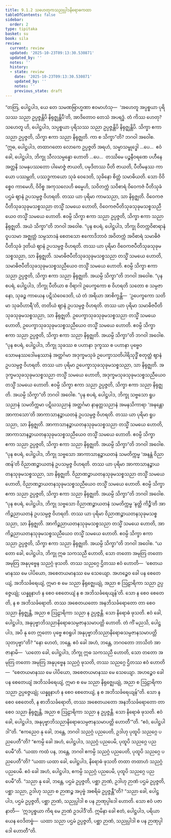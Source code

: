 ```yaml
---
title: 9.1.2 သဟေတုကသညုပ္ပါဒနိရောဓကထာ
tableOfContents: false
sidebar:
  order: 2
type: tipitaka
basket: su
book: sila
review:
  current: review
  updated: '2025-10-23T09:13:30.530871'
  updated_by: ''
  notes: ''
  history:
  - state: review
    date: '2025-10-23T09:13:30.530871'
    updated_by: ''
    notes: ''
    previous_state: draft
---
```



<ReviewStatus review={frontmatter.review} showDetails={true} />

<HypothesisAnnotation frontmatter={frontmatter} />

<DynamicBreadcrumb />

<Division number="412" book="sila" e="ch" v="6" p="169">

<Paragraph number="696" book="sila">
“တတြ, ပေါဋ္ဌပါဒ, ယေ တေ သမဏဗြာဟ္မဏာ ဧဝမာဟံသု—  ‘အဟေတူ အပ္ပစ္စယာ ပုရိသဿ သညာ ဥပ္ပဇ္ဇန္တိပိ နိရုဇ္ဈန္တိပီ’တိ, အာဒိတောဝ တေသံ အပရဒ္ဓံ. တံ ကိဿ ဟေတု? သဟေတူ ဟိ, ပေါဋ္ဌပါဒ, သပ္ပစ္စယာ ပုရိသဿ သညာ ဥပ္ပဇ္ဇန္တိပိ နိရုဇ္ဈန္တိပိ. သိက္ခာ ဧကာ သညာ ဥပ္ပဇ္ဇတိ, သိက္ခာ ဧကာ သညာ နိရုဇ္ဈတိ.
</Paragraph>

</Division>
<Division number="413" book="sila" e="ch" v="6" p="169">

<Paragraph number="697" book="sila">
ကာ စ သိက္ခာ”တိ? ဘဂဝါ အဝေါစ. “ဣဓ, ပေါဋ္ဌပါဒ, တထာဂတော လောကေ ဥပ္ပဇ္ဇတိ အရဟံ, သမ္မာသမ္ဗုဒ္ဓေါ …ပေ…  ဧဝံ ခေါ, ပေါဋ္ဌပါဒ, ဘိက္ခု သီလသမ္ပန္နော ဟောတိ …ပေ…  တဿိမေ ပဉ္စနီဝရဏေ ပဟီနေ အတ္တနိ သမနုပဿတော ပါမောဇ္ဇံ ဇာယတိ, ပမုဒိတဿ ပီတိ ဇာယတိ, ပီတိမနဿ ကာယော ပဿမ္ဘတိ, ပဿဒ္ဓကာယော သုခံ ဝေဒေတိ, သုခိနော စိတ္တံ သမာဓိယတိ. သော ဝိဝိစ္စေဝ ကာမေဟိ, ဝိဝိစ္စ အကုသလေဟိ ဓမ္မေဟိ, သဝိတက္ကံ သဝိစာရံ ဝိဝေကဇံ ပီတိသုခံ ပဌမံ ဈာနံ ဥပသမ္ပဇ္ဇ ဝိဟရတိ. တဿ ယာ ပုရိမာ ကာမသညာ, သာ နိရုဇ္ဈတိ. ဝိဝေကဇပီတိသုခသုခုမသစ္စသညာ တသ္မိံ သမယေ ဟောတိ, ဝိဝေကဇပီတိသုခသုခုမသစ္စသညီယေဝ တသ္မိံ သမယေ ဟောတိ. ဧဝမ္ပိ သိက္ခာ ဧကာ သညာ ဥပ္ပဇ္ဇတိ, သိက္ခာ ဧကာ သညာ နိရုဇ္ဈတိ. အယံ သိက္ခာ”တိ ဘဂဝါ အဝေါစ.
</Paragraph>

<Paragraph number="698" book="sila">
“ပုန စပရံ, ပေါဋ္ဌပါဒ, ဘိက္ခု ဝိတက္ကဝိစာရာနံ ဝူပသမာ အဇ္ဈတ္တံ သမ္ပသာဒနံ စေတသော ဧကောဒိဘာဝံ အဝိတက္ကံ အဝိစာရံ သမာဓိဇံ ပီတိသုခံ ဒုတိယံ ဈာနံ ဥပသမ္ပဇ္ဇ ဝိဟရတိ. တဿ ယာ ပုရိမာ ဝိဝေကဇပီတိသုခသုခုမသစ္စသညာ, သာ နိရုဇ္ဈတိ. သမာဓိဇပီတိသုခသုခုမသစ္စသညာ တသ္မိံ သမယေ ဟောတိ, သမာဓိဇပီတိသုခသုခုမသစ္စသညီယေဝ တသ္မိံ သမယေ ဟောတိ. ဧဝမ္ပိ သိက္ခာ ဧကာ သညာ ဥပ္ပဇ္ဇတိ, သိက္ခာ ဧကာ သညာ နိရုဇ္ဈတိ. အယမ္ပိ သိက္ခာ”တိ ဘဂဝါ အဝေါစ.
</Paragraph>

<Paragraph number="699" book="sila">
“ပုန စပရံ, ပေါဋ္ဌပါဒ, ဘိက္ခု ပီတိယာ စ ဝိရာဂါ ဥပေက္ခကော စ ဝိဟရတိ သတော စ သမ္ပဇာနော, သုခဉ္စ ကာယေန ပဋိသံဝေဒေတိ, ယံ တံ အရိယာ အာစိက္ခန္တိ—  ‘ဥပေက္ခကော သတိမာ သုခဝိဟာရီ’တိ, တတိယံ ဈာနံ ဥပသမ္ပဇ္ဇ ဝိဟရတိ. တဿ ယာ ပုရိမာ သမာဓိဇပီတိသုခသုခုမသစ္စသညာ, သာ နိရုဇ္ဈတိ. ဥပေက္ခာသုခသုခုမသစ္စသညာ တသ္မိံ သမယေ ဟောတိ, ဥပေက္ခာသုခသုခုမသစ္စသညီယေဝ တသ္မိံ သမယေ ဟောတိ. ဧဝမ္ပိ သိက္ခာ ဧကာ သညာ ဥပ္ပဇ္ဇတိ, သိက္ခာ ဧကာ သညာ နိရုဇ္ဈတိ. အယမ္ပိ သိက္ခာ”တိ ဘဂဝါ အဝေါစ.
</Paragraph>

<Paragraph number="700" book="sila">
“ပုန စပရံ, ပေါဋ္ဌပါဒ, ဘိက္ခု သုခဿ စ ပဟာနာ ဒုက္ခဿ စ ပဟာနာ ပုဗ္ဗေဝ သောမနဿဒေါမနဿာနံ အတ္ထင်္ဂမာ အဒုက္ခမသုခံ ဥပေက္ခာသတိပါရိသုဒ္ဓိံ စတုတ္ထံ ဈာနံ ဥပသမ္ပဇ္ဇ ဝိဟရတိ. တဿ ယာ ပုရိမာ ဥပေက္ခာသုခသုခုမသစ္စသညာ, သာ နိရုဇ္ဈတိ. အဒုက္ခမသုခသုခုမသစ္စသညာ တသ္မိံ သမယေ ဟောတိ, အဒုက္ခမသုခသုခုမသစ္စသညီယေဝ တသ္မိံ သမယေ ဟောတိ. ဧဝမ္ပိ သိက္ခာ ဧကာ သညာ ဥပ္ပဇ္ဇတိ, သိက္ခာ ဧကာ သညာ နိရုဇ္ဈတိ. အယမ္ပိ သိက္ခာ”တိ ဘဂဝါ အဝေါစ.
</Paragraph>

<Paragraph number="701" book="sila">
“ပုန စပရံ, ပေါဋ္ဌပါဒ, ဘိက္ခု သဗ္ဗသော ရူပသညာနံ သမတိက္ကမာ ပဋိဃသညာနံ အတ္ထင်္ဂမာ နာနတ္တသညာနံ အမနသိကာရာ ‘အနန္တော အာကာသော’တိ အာကာသာနဉ္စာယတနံ ဥပသမ္ပဇ္ဇ ဝိဟရတိ. တဿ ယာ ပုရိမာ ရူပသညာ, သာ နိရုဇ္ဈတိ. အာကာသာနဉ္စာယတနသုခုမသစ္စသညာ တသ္မိံ သမယေ ဟောတိ, အာကာသာနဉ္စာယတနသုခုမသစ္စသညီယေဝ တသ္မိံ သမယေ ဟောတိ. ဧဝမ္ပိ သိက္ခာ ဧကာ သညာ ဥပ္ပဇ္ဇတိ, သိက္ခာ ဧကာ သညာ နိရုဇ္ဈတိ. အယမ္ပိ သိက္ခာ”တိ ဘဂဝါ အဝေါစ.
</Paragraph>

<Paragraph number="702" book="sila">
“ပုန စပရံ, ပေါဋ္ဌပါဒ, ဘိက္ခု သဗ္ဗသော အာကာသာနဉ္စာယတနံ သမတိက္ကမ္မ ‘အနန္တံ ဝိညာဏန်’တိ ဝိညာဏဉ္စာယတနံ ဥပသမ္ပဇ္ဇ ဝိဟရတိ. တဿ ယာ ပုရိမာ အာကာသာနဉ္စာယတနသုခုမသစ္စသညာ, သာ နိရုဇ္ဈတိ. ဝိညာဏဉ္စာယတနသုခုမသစ္စသညာ တသ္မိံ သမယေ ဟောတိ, ဝိညာဏဉ္စာယတနသုခုမသစ္စသညီယေဝ တသ္မိံ သမယေ ဟောတိ. ဧဝမ္ပိ သိက္ခာ ဧကာ သညာ ဥပ္ပဇ္ဇတိ, သိက္ခာ ဧကာ သညာ နိရုဇ္ဈတိ. အယမ္ပိ သိက္ခာ”တိ ဘဂဝါ အဝေါစ.
</Paragraph>

<Paragraph number="703" book="sila">
“ပုန စပရံ, ပေါဋ္ဌပါဒ, ဘိက္ခု သဗ္ဗသော ဝိညာဏဉ္စာယတနံ သမတိက္ကမ္မ ‘နတ္ထိ ကိဉ္စီ’တိ အာကိဉ္စညာယတနံ ဥပသမ္ပဇ္ဇ ဝိဟရတိ. တဿ ယာ ပုရိမာ ဝိညာဏဉ္စာယတနသုခုမသစ္စသညာ, သာ နိရုဇ္ဈတိ. အာကိဉ္စညာယတနသုခုမသစ္စသညာ တသ္မိံ သမယေ ဟောတိ, အာကိဉ္စညာယတနသုခုမသစ္စသညီယေဝ တသ္မိံ သမယေ ဟောတိ. ဧဝမ္ပိ သိက္ခာ ဧကာ သညာ ဥပ္ပဇ္ဇတိ, သိက္ခာ ဧကာ သညာ နိရုဇ္ဈတိ. အယမ္ပိ သိက္ခာ”တိ ဘဂဝါ အဝေါစ.
</Paragraph>

</Division>
<Division number="414" book="sila" e="ch" v="6" p="171">

<Paragraph number="704" book="sila">
“ယတော ခေါ, ပေါဋ္ဌပါဒ, ဘိက္ခု ဣဓ သကသညီ ဟောတိ, သော တတော အမုတြ တတော အမုတြ အနုပုဗ္ဗေန သညဂ္ဂံ ဖုသတိ. တဿ သညဂ္ဂေ ဌိတဿ ဧဝံ ဟောတိ—  ‘စေတယမာနဿ မေ ပါပိယော, အစေတယမာနဿ မေ သေယျော. အဟဉ္စေဝ ခေါ ပန စေတေယျံ, အဘိသင်္ခရေယျံ, ဣမာ စ မေ သညာ နိရုဇ္ဈေယျုံ, အညာ စ ဩဠာရိကာ သညာ ဥပ္ပဇ္ဇေယျုံ; ယန္နူနာဟံ န စေဝ စေတေယျံ န စ အဘိသင်္ခရေယျန်’တိ. သော န စေဝ စေတေတိ, န စ အဘိသင်္ခရောတိ. တဿ အစေတယတော အနဘိသင်္ခရောတော တာ စေဝ သညာ နိရုဇ္ဈန္တိ, အညာ စ ဩဠာရိကာ သညာ န ဥပ္ပဇ္ဇန္တိ. သော နိရောဓံ ဖုသတိ. ဧဝံ ခေါ, ပေါဋ္ဌပါဒ, အနုပုဗ္ဗာဘိသညာနိရောဓသမ္ပဇာနသမာပတ္တိ ဟောတိ.
</Paragraph>

<Paragraph number="705" book="sila">
တံ ကိံ မညသိ, ပေါဋ္ဌပါဒ, အပိ နု တေ ဣတော ပုဗ္ဗေ ဧဝရူပါ အနုပုဗ္ဗာဘိသညာနိရောဓသမ္ပဇာနသမာပတ္တိ သုတပုဗ္ဗာ”တိ? “နော ဟေတံ, ဘန္တေ. ဧဝံ ခေါ အဟံ, ဘန္တေ, ဘဂဝတော ဘာသိတံ အာဇာနာမိ—  ‘ယတော ခေါ, ပေါဋ္ဌပါဒ, ဘိက္ခု ဣဓ သကသညီ ဟောတိ, သော တတော အမုတြ တတော အမုတြ အနုပုဗ္ဗေန သညဂ္ဂံ ဖုသတိ, တဿ သညဂ္ဂေ ဌိတဿ ဧဝံ ဟောတိ—  “စေတယမာနဿ မေ ပါပိယော, အစေတယမာနဿ မေ သေယျော. အဟဉ္စေဝ ခေါ ပန စေတေယျံ အဘိသင်္ခရေယျံ, ဣမာ စ မေ သညာ နိရုဇ္ဈေယျုံ, အညာ စ ဩဠာရိကာ သညာ ဥပ္ပဇ္ဇေယျုံ; ယန္နူနာဟံ န စေဝ စေတေယျံ, န စ အဘိသင်္ခရေယျန်”တိ. သော န စေဝ စေတေတိ, န စာဘိသင်္ခရောတိ, တဿ အစေတယတော အနဘိသင်္ခရောတော တာ စေဝ သညာ နိရုဇ္ဈန္တိ, အညာ စ ဩဠာရိကာ သညာ န ဥပ္ပဇ္ဇန္တိ. သော နိရောဓံ ဖုသတိ. ဧဝံ ခေါ, ပေါဋ္ဌပါဒ, အနုပုဗ္ဗာဘိသညာနိရောဓသမ္ပဇာနသမာပတ္တိ ဟောတီ’”တိ. “ဧဝံ, ပေါဋ္ဌပါဒါ”တိ.
</Paragraph>

</Division>
<Division number="415" book="sila" e="ch" v="6" p="172">

<Paragraph number="706" book="sila">
“ဧကညေဝ နု ခေါ, ဘန္တေ, ဘဂဝါ သညဂ္ဂံ ပညပေတိ, ဥဒါဟု ပုထူပိ သညဂ္ဂေ ပညပေတီ”တိ? “ဧကမ္ပိ ခေါ အဟံ, ပေါဋ္ဌပါဒ, သညဂ္ဂံ ပညပေမိ, ပုထူပိ သညဂ္ဂေ ပညပေမီ”တိ. “ယထာ ကထံ ပန, ဘန္တေ, ဘဂဝါ ဧကမ္ပိ သညဂ္ဂံ ပညပေတိ, ပုထူပိ သညဂ္ဂေ ပညပေတီ”တိ? “ယထာ ယထာ ခေါ, ပေါဋ္ဌပါဒ, နိရောဓံ ဖုသတိ တထာ တထာဟံ သညဂ္ဂံ ပညပေမိ. ဧဝံ ခေါ အဟံ, ပေါဋ္ဌပါဒ, ဧကမ္ပိ သညဂ္ဂံ ပညပေမိ, ပုထူပိ သညဂ္ဂေ ပညပေမီ”တိ.
</Paragraph>

</Division>
<Division number="416" book="sila" e="ch" v="6" p="172">

<Paragraph number="707" book="sila">
“သညာ နု ခေါ, ဘန္တေ, ပဌမံ ဥပ္ပဇ္ဇတိ, ပစ္ဆာ ဉာဏံ, ဥဒါဟု ဉာဏံ ပဌမံ ဥပ္ပဇ္ဇတိ, ပစ္ဆာ သညာ, ဥဒါဟု သညာ စ ဉာဏဉ္စ အပုဗ္ဗံ အစရိမံ ဥပ္ပဇ္ဇန္တီ”တိ? “သညာ ခေါ, ပေါဋ္ဌပါဒ, ပဌမံ ဥပ္ပဇ္ဇတိ, ပစ္ဆာ ဉာဏံ, သညုပ္ပါဒါ စ ပန ဉာဏုပ္ပါဒေါ ဟောတိ. သော ဧဝံ ပဇာနာတိ—  ‘ဣဒပ္ပစ္စယာ ကိရ မေ ဉာဏံ ဥဒပါဒီ’တိ. ဣမိနာ ခေါ ဧတံ, ပေါဋ္ဌပါဒ, ပရိယာယေန ဝေဒိတဗ္ဗံ—  ယထာ သညာ ပဌမံ ဥပ္ပဇ္ဇတိ, ပစ္ဆာ ဉာဏံ, သညုပ္ပါဒါ စ ပန ဉာဏုပ္ပါဒေါ ဟောတီ”တိ.
</Paragraph>
</Division>